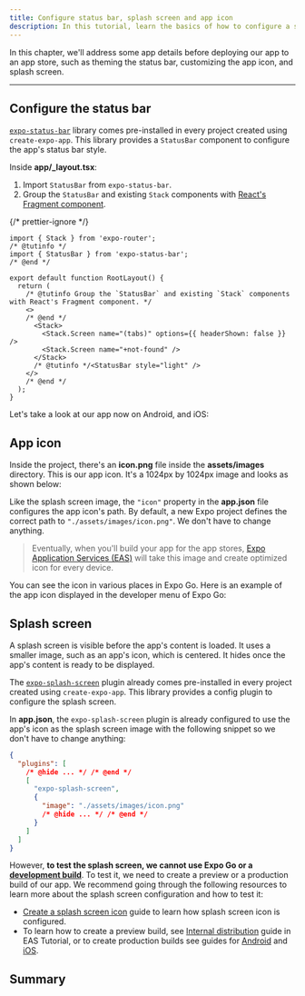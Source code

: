 ```yaml
---
title: Configure status bar, splash screen and app icon
description: In this tutorial, learn the basics of how to configure a status bar, app icon, and splash screen.
---
```



In this chapter, we'll address some app details before deploying our app to an app store, such as theming the status bar, customizing the app icon, and splash screen.

<VideoBoxLink
  videoId="OgGCYdElcZo"
  title="Watch: Adding the finishing touches to your universal Expo app"
/>

---

<Step label="1">

## Configure the status bar

[`expo-status-bar`](/versions/latest/sdk/status-bar/) library comes pre-installed in every project created using `create-expo-app`. This library provides a `StatusBar` component to configure the app's status bar style.

Inside **app/\_layout.tsx**:

1. Import `StatusBar` from `expo-status-bar`.
2. Group the `StatusBar` and existing `Stack` components with [React's Fragment component](https://react.dev/reference/react/Fragment).

{/* prettier-ignore */}
```tsx app/_layout.tsx
import { Stack } from 'expo-router';
/* @tutinfo */
import { StatusBar } from 'expo-status-bar';
/* @end */

export default function RootLayout() {
  return (
    /* @tutinfo Group the `StatusBar` and existing `Stack` components with React's Fragment component. */
    <>
    /* @end */
      <Stack>
        <Stack.Screen name="(tabs)" options={{ headerShown: false }} />
        <Stack.Screen name="+not-found" />
      </Stack>
      /* @tutinfo */<StatusBar style="light" />
    </>
    /* @end */
  );
}
```

Let's take a look at our app now on Android, and iOS:

<ContentSpotlight
  alt="StatusBar with light style shown on both Android and iOS."
  src="/static/images/tutorial/statusbar-example.png"
  className="max-w-[480px]"
/>

</Step>

<Step label="2">

## App icon

Inside the project, there's an **icon.png** file inside the **assets/images** directory. This is our app icon. It's a 1024px by 1024px image and looks as shown below:

<ContentSpotlight src="/static/images/tutorial/icon.png" className="max-w-[150px]" />

Like the splash screen image, the `"icon"` property in the **app.json** file configures the app icon's path. By default, a new Expo project defines the correct path to `"./assets/images/icon.png"`. We don't have to change anything.

> Eventually, when you'll build your app for the app stores, [Expo Application Services (EAS)](/eas/) will take this image and create optimized icon for every device.

You can see the icon in various places in Expo Go. Here is an example of the app icon displayed in the developer menu of Expo Go:

<ContentSpotlight
  alt="Splash screen on Developer Menu in Expo Go app."
  src="/static/images/tutorial/app-icon-visible.png"
  className="max-w-[250px]"
/>

</Step>

<Step label="3">

## Splash screen

A splash screen is visible before the app's content is loaded. It uses a smaller image, such as an app's icon, which is centered. It hides once the app's content is ready to be displayed.

The [`expo-splash-screen`](/versions/latest/sdk/splash-screen/) plugin already comes pre-installed in every project created using `create-expo-app`. This library provides a config plugin to configure the splash screen.

In **app.json**, the `expo-splash-screen` plugin is already configured to use the app's icon as the splash screen image with the following snippet so we don't have to change anything:

```json app.json
{
  "plugins": [
    /* @hide ... */ /* @end */
    [
      "expo-splash-screen",
      {
        "image": "./assets/images/icon.png"
        /* @hide ... */ /* @end */
      }
    ]
  ]
}
```

However, **to test the splash screen, we cannot use Expo Go or a [development build](/develop/development-builds/introduction/)**. To test it, we need to create a preview or a production build of our app. We recommend going through the following resources to learn more about the splash screen configuration and how to test it:

- [Create a splash screen icon](/develop/user-interface/splash-screen-and-app-icon/#splash-screen) guide to learn how splash screen icon is configured.
- To learn how to create a preview build, see [Internal distribution](/tutorial/eas/internal-distribution-builds/) guide in EAS Tutorial, or to create production builds see guides for [Android](/tutorial/eas/android-production-build/) and [iOS](/tutorial/eas/ios-production-build/).

</Step>

## Summary

<ProgressTracker
  currentChapterIndex={8}
  name="GET_STARTED"
  summary="Well done! We built an app that runs on Android, iOS, and the web from the same codebase."
  nextChapterDescription="The next section of the tutorial will guide you toward resources to learn more about concepts we've covered here and others we have mentioned briefly."
  nextChapterTitle="Learning resources"
  nextChapterLink="/tutorial/follow-up"
/>
